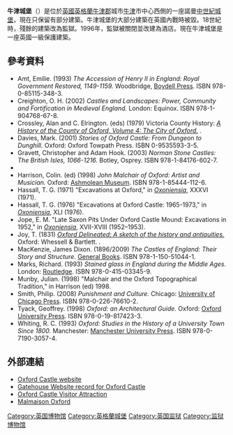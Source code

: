 '''牛津城堡'''（{{lang-en|Oxford Castle}}）是位於[[英國|英國]][[英格蘭|英格蘭]][[牛津郡|牛津郡]]城市[[牛津|牛津]]市中心西側的一座諾曼[[中世紀|中世紀]][[城堡|城堡]]，現在只保留有部分建築。牛津城堡的大部分建築在英國內戰時被毀。18世紀時，殘餘的建築改為監獄。1996年，監獄被關閉並改建為酒店。現在牛津城堡是一座英國一級保護建築。

==參考資料==
* Amt, Emilie. (1993) ''The Accession of Henry II in England: Royal Government Restored, 1149-1159.'' Woodbridge, [[Boydell_&_Brewer|Boydell Press]]. ISBN 978-0-85115-348-3.
* Creighton, O. H. (2002) ''Castles and Landscapes: Power, Community and Fortification in Medieval England.'' London: Equinox. ISBN 978-1-904768-67-8.
* Crossley, Alan and C. Elrington. (eds) (1979) Victoria County History: ''[http://www.british-history.ac.uk/report.aspx?compid=22809 A History of the County of Oxford, Volume 4: The City of Oxford.] {{Wayback|url=http://www.british-history.ac.uk/report.aspx?compid=22809 |date=20140805110241 }}'' {{OCLC|7534514}}.
* Davies, Mark. (2001) ''Stories of Oxford Castle: From Dungeon to Dunghill.'' Oxford: Oxford Towpath Press. ISBN 0-9535593-3-5.
* Gravett, Christopher and Adam Hook. (2003) ''Norman Stone Castles: The British Isles, 1066-1216.'' Botley, Osprey. ISBN 978-1-84176-602-7.
*{{cite journal |last=Harfield |first=C. G. |title=A Hand-list of Castles Recorded in the Domesday Book |url=https://archive.org/details/sim_english-historical-review_1991-04_106_419/page/371 |journal=English Historical Review |volume=106 |year=1991 |pages=371–392 |jstor=573107 |doi=10.1093/ehr/CVI.CCCCXIX.371}}
* Harrison, Colin. (ed) (1998) ''John Malchair of Oxford: Artist and Musician.'' Oxford: [[Ashmolean_Museum|Ashmolean Museum]]. ISBN 978-1-85444-112-6.
* Hassall, T. G. (1971) "Excavations at Oxford," in ''[[Oxfordshire_Architectural_and_Historical_Society|Oxoniensia]]'', XXXVI (1971).
* Hassall, T. G. (1976) "Excavations at Oxford Castle: 1965-1973," in ''[[Oxfordshire_Architectural_and_Historical_Society|Oxoniensia]]'', XLI (1976).
* Jope, E. M. "Late Saxon Pits Under Oxford Castle Mound: Excavations in 1952," in ''[[Oxfordshire_Architectural_and_Historical_Society|Oxoniensia]]'', XVII-XVIII (1952–1953).
* Joy, T. (1831) ''[http://books.google.co.uk/books?id=-eoHAAAAQAAJ&printsec=frontcover&source=gbs_ge_summary_r&cad=0#v=onepage&q&f=false Oxford Delineated: A sketch of the history and antiquities.] {{Wayback|url=http://books.google.co.uk/books?id=-eoHAAAAQAAJ&printsec=frontcover&source=gbs_ge_summary_r&cad=0#v=onepage&q&f=false |date=20150108034454 }}'' Oxford: Whessell & Bartlett. {{OCLC|23436981}}.
* MacKenzie, James Dixon. (1896/2009) ''The Castles of England: Their Story and Structure.'' [[Books_LLC|General Books]]. ISBN 978-1-150-51044-1.
* Marks, Richard. (1993) ''Stained glass in England during the Middle Ages.'' London: [[Routledge|Routledge]]. ISBN 978-0-415-03345-9.
* Munby, Julian. (1998) "Malchair and the Oxford Topographical Tradition," in Harrison (ed) 1998.
* Smith, Philip. (2008) ''Punishment and Culture.'' Chicago: [[University_of_Chicago_Press|University of Chicago Press]]. ISBN 978-0-226-76610-2.
* Tyack, Geoffrey. (1998) ''Oxford: an Architectural Guide.'' Oxford: [[Oxford_University_Press|Oxford University Press]]. ISBN 978-0-19-817423-3.
* Whiting, R. C. (1993) ''Oxford: Studies in the History of a University Town Since 1800.'' Manchester: [[Manchester_University_Press|Manchester University Press]]. ISBN 978-0-7190-3057-4.

==外部連結==
{{commons category|Oxford Castle}}
* [http://www.oxfordcastle.com/ Oxford Castle website] {{Wayback|url=http://www.oxfordcastle.com/ |date=20150924062835 }}
* [http://www.gatehouse-gazetteer.info/English%20sites/2961.html Gatehouse Website record for Oxford Castle] {{Wayback|url=http://www.gatehouse-gazetteer.info/English%20sites/2961.html |date=20150224194936 }}
* [http://www.oxfordcastleunlocked.co.uk/ Oxford Castle Visitor Attraction] {{Wayback|url=http://www.oxfordcastleunlocked.co.uk/ |date=20150315014747 }}
* [http://www.malmaison.com/locations/oxford/ Malmaison Oxford] {{Wayback|url=http://www.malmaison.com/locations/oxford/ |date=20150319052009 }}
{{coord|51.7531|N|1.2640|W|type:landmark_region:GB|display=title}}

[[Category:英国博物馆|Category:英国博物馆]]
[[Category:英格蘭城堡|Category:英格蘭城堡]]
[[Category:英国监狱|Category:英国监狱]]
[[Category:监狱博物馆|Category:监狱博物馆]]